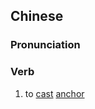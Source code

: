 {{also|进泊}}
==Chinese==
{{zh-forms|s=进泊}}

===Pronunciation===
{{zh-pron
|m=jìnbó
|cat=v
}}

===Verb===
{{zh-verb}}

# {{lb|zh|literary}} to [[cast]] [[anchor]]